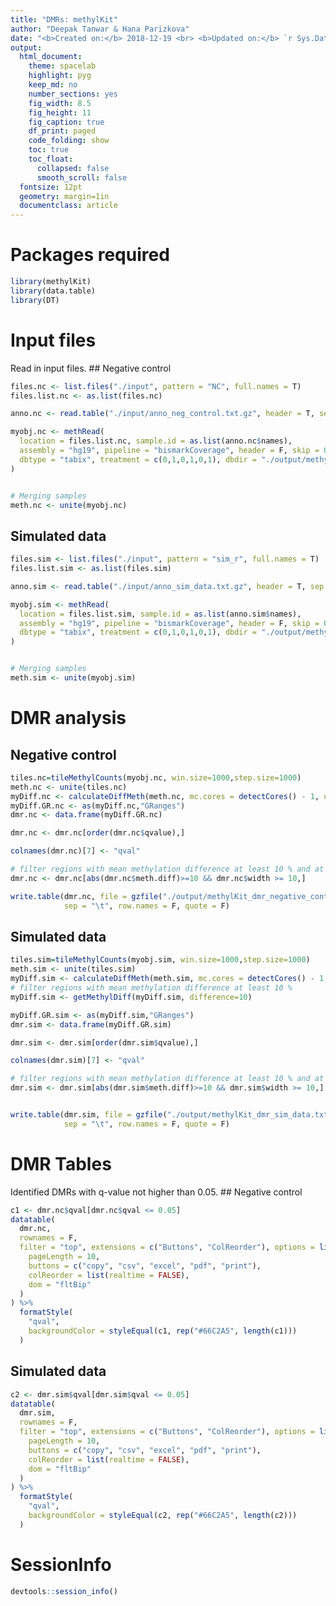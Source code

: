 ```yaml
---
title: "DMRs: methylKit"
author: "Deepak Tanwar & Hana Parizkova"
date: "<b>Created on:</b> 2018-12-19 <br> <b>Updated on:</b> `r Sys.Date()`"
output:
  html_document:
    theme: spacelab
    highlight: pyg
    keep_md: no
    number_sections: yes
    fig_width: 8.5
    fig_height: 11
    fig_caption: true
    df_print: paged
    code_folding: show
    toc: true
    toc_float:
      collapsed: false
      smooth_scroll: false
  fontsize: 12pt
  geometry: margin=1in
  documentclass: article
---
```



# Packages required

```r
library(methylKit)
library(data.table)
library(DT)
```


# Input files
Read in input files.
## Negative control
```r
files.nc <- list.files("./input", pattern = "NC", full.names = T)
files.list.nc <- as.list(files.nc)

anno.nc <- read.table("./input/anno_neg_control.txt.gz", header = T, sep = "\t", stringsAsFactors = F)

myobj.nc <- methRead(
  location = files.list.nc, sample.id = as.list(anno.nc$names),
  assembly = "hg19", pipeline = "bismarkCoverage", header = F, skip = 0,
  dbtype = "tabix", treatment = c(0,1,0,1,0,1), dbdir = "./output/methylDB"
)


# Merging samples
meth.nc <- unite(myobj.nc)
```

## Simulated data

```r
files.sim <- list.files("./input", pattern = "sim_r", full.names = T)
files.list.sim <- as.list(files.sim)

anno.sim <- read.table("./input/anno_sim_data.txt.gz", header = T, sep = "\t", stringsAsFactors = F)

myobj.sim <- methRead(
  location = files.list.sim, sample.id = as.list(anno.sim$names),
  assembly = "hg19", pipeline = "bismarkCoverage", header = F, skip = 0,
  dbtype = "tabix", treatment = c(0,1,0,1,0,1), dbdir = "./output/methylDB"
)


# Merging samples
meth.sim <- unite(myobj.sim)
```


# DMR analysis

## Negative control
```r
tiles.nc=tileMethylCounts(myobj.nc, win.size=1000,step.size=1000)
meth.nc <- unite(tiles.nc)
myDiff.nc <- calculateDiffMeth(meth.nc, mc.cores = detectCores() - 1, overdispersion = "MN")
myDiff.GR.nc <- as(myDiff.nc,"GRanges")
dmr.nc <- data.frame(myDiff.GR.nc)

dmr.nc <- dmr.nc[order(dmr.nc$qvalue),]

colnames(dmr.nc)[7] <- "qval"

# filter regions with mean methylation difference at least 10 % and at least 10 CpGs long
dmr.nc <- dmr.nc[abs(dmr.nc$meth.diff)>=10 && dmr.nc$width >= 10,]

write.table(dmr.nc, file = gzfile("./output/methylKit_dmr_negative_control.txt.gz"),
            sep = "\t", row.names = F, quote = F)
```


## Simulated data
```r
tiles.sim=tileMethylCounts(myobj.sim, win.size=1000,step.size=1000)
meth.sim <- unite(tiles.sim)
myDiff.sim <- calculateDiffMeth(meth.sim, mc.cores = detectCores() - 1, overdispersion = "MN")
# filter regions with mean methylation difference at least 10 %
myDiff.sim <- getMethylDiff(myDiff.sim, difference=10)

myDiff.GR.sim <- as(myDiff.sim,"GRanges")
dmr.sim <- data.frame(myDiff.GR.sim)

dmr.sim <- dmr.sim[order(dmr.sim$qvalue),]

colnames(dmr.sim)[7] <- "qval"

# filter regions with mean methylation difference at least 10 % and at least 10 CpGs long
dmr.sim <- dmr.sim[abs(dmr.sim$meth.diff)>=10 && dmr.sim$width >= 10,]


write.table(dmr.sim, file = gzfile("./output/methylKit_dmr_sim_data.txt.gz"),
            sep = "\t", row.names = F, quote = F)
```


# DMR Tables
Identified DMRs with q-value not higher than 0.05.
## Negative control
```r
c1 <- dmr.nc$qval[dmr.nc$qval <= 0.05]
datatable(
  dmr.nc,
  rownames = F,
  filter = "top", extensions = c("Buttons", "ColReorder"), options = list(
    pageLength = 10,
    buttons = c("copy", "csv", "excel", "pdf", "print"),
    colReorder = list(realtime = FALSE),
    dom = "fltBip"
  )
) %>%
  formatStyle(
    "qval",
    backgroundColor = styleEqual(c1, rep("#66C2A5", length(c1)))
  )
```


## Simulated data

```r
c2 <- dmr.sim$qval[dmr.sim$qval <= 0.05]
datatable(
  dmr.sim,
  rownames = F,
  filter = "top", extensions = c("Buttons", "ColReorder"), options = list(
    pageLength = 10,
    buttons = c("copy", "csv", "excel", "pdf", "print"),
    colReorder = list(realtime = FALSE),
    dom = "fltBip"
  )
) %>%
  formatStyle(
    "qval",
    backgroundColor = styleEqual(c2, rep("#66C2A5", length(c2)))
  )
```


# SessionInfo

```r
devtools::session_info()
```